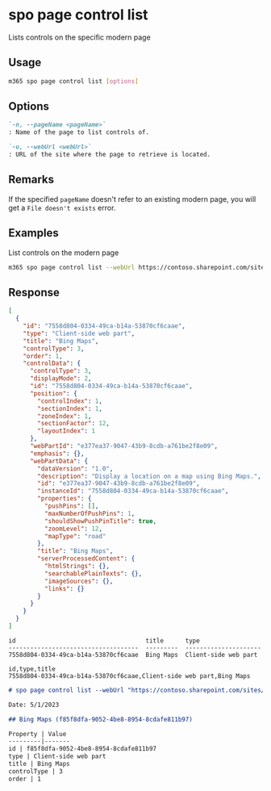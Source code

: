 
# spo page control list

Lists controls on the specific modern page

## Usage

```sh
m365 spo page control list [options]
```

## Options

```md definition-list
`-n, --pageName <pageName>`
: Name of the page to list controls of.

`-u, --webUrl <webUrl>`
: URL of the site where the page to retrieve is located.
```

<Global />

## Remarks

If the specified `pageName` doesn't refer to an existing modern page, you will get a `File doesn't exists` error.

## Examples

List controls on the modern page

```sh
m365 spo page control list --webUrl https://contoso.sharepoint.com/sites/team-a --pageName home.aspx
```


## Response

<Tabs>
  <TabItem value="JSON">

  ```json
  [
    {
      "id": "7558d804-0334-49ca-b14a-53870cf6caae",
      "type": "Client-side web part",
      "title": "Bing Maps",
      "controlType": 3,
      "order": 1,
      "controlData": {
        "controlType": 3,
        "displayMode": 2,
        "id": "7558d804-0334-49ca-b14a-53870cf6caae",
        "position": {
          "controlIndex": 1,
          "sectionIndex": 1,
          "zoneIndex": 1,
          "sectionFactor": 12,
          "layoutIndex": 1
        },
        "webPartId": "e377ea37-9047-43b9-8cdb-a761be2f8e09",
        "emphasis": {},
        "webPartData": {
          "dataVersion": "1.0",
          "description": "Display a location on a map using Bing Maps.",
          "id": "e377ea37-9047-43b9-8cdb-a761be2f8e09",
          "instanceId": "7558d804-0334-49ca-b14a-53870cf6caae",
          "properties": {
            "pushPins": [],
            "maxNumberOfPushPins": 1,
            "shouldShowPushPinTitle": true,
            "zoomLevel": 12,
            "mapType": "road"
          },
          "title": "Bing Maps",
          "serverProcessedContent": {
            "htmlStrings": {},
            "searchablePlainTexts": {},
            "imageSources": {},
            "links": {}
          }
        }
      }
    }
  ]
  ```

  </TabItem>
  <TabItem value="Text">

  ```text
  id                                    title      type
  ------------------------------------  ---------  ---------------------
  7558d804-0334-49ca-b14a-53870cf6caae  Bing Maps  Client-side web part
  ```

  </TabItem>
  <TabItem value="CSV">

  ```csv
  id,type,title
  7558d804-0334-49ca-b14a-53870cf6caae,Client-side web part,Bing Maps
  ```

  </TabItem>
  <TabItem value="Markdown">

  ```md
  # spo page control list --webUrl "https://contoso.sharepoint.com/sites/team-a" --pageName "home.aspx"

  Date: 5/1/2023

  ## Bing Maps (f85f8dfa-9052-4be8-8954-8cdafe811b97)

  Property | Value
  ---------|-------
  id | f85f8dfa-9052-4be8-8954-8cdafe811b97
  type | Client-side web part
  title | Bing Maps
  controlType | 3
  order | 1
  ```

  </TabItem>
</Tabs>

